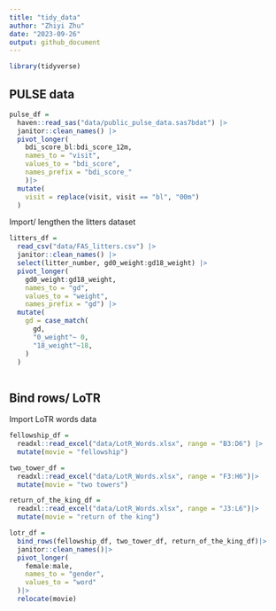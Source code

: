 ```yaml
---
title: "tidy_data"
author: "Zhiyi Zhu"
date: "2023-09-26"
output: github_document
---
```

```r
library(tidyverse)
```

## PULSE data

```r
pulse_df = 
  haven::read_sas("data/public_pulse_data.sas7bdat") |>
  janitor::clean_names() |>
  pivot_longer(
    bdi_score_bl:bdi_score_12m,
    names_to = "visit",
    values_to = "bdi_score",
    names_prefix = "bdi_score_"
    )|>
  mutate(
    visit = replace(visit, visit == "bl", "00m")
  )
```

Import/ lengthen the litters dataset

```r
litters_df = 
  read_csv("data/FAS_litters.csv") |>
  janitor::clean_names() |>
  select(litter_number, gd0_weight:gd18_weight) |>
  pivot_longer(
    gd0_weight:gd18_weight,
    names_to = "gd",
    values_to = "weight",
    names_prefix = "gd") |>
  mutate(
    gd = case_match(
      gd,
      "0_weight"~ 0,
      "18_weight"~18,
    )
  )
  
```

## Bind rows/ LoTR

Import LoTR words data

```r
fellowship_df = 
  readxl::read_excel("data/LotR_Words.xlsx", range = "B3:D6") |>
  mutate(movie = "fellowship")

two_tower_df = 
  readxl::read_excel("data/LotR_Words.xlsx", range = "F3:H6")|>
  mutate(movie = "two towers")

return_of_the_king_df = 
  readxl::read_excel("data/LotR_Words.xlsx", range = "J3:L6")|>
  mutate(movie = "return of the king")

lotr_df = 
  bind_rows(fellowship_df, two_tower_df, return_of_the_king_df)|>
  janitor::clean_names()|>
  pivot_longer(
    female:male,
    names_to = "gender",
    values_to = "word"
  )|>
  relocate(movie)
```















